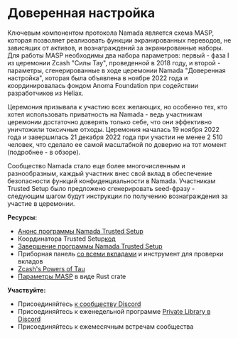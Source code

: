 # Доверенная настройка

Ключевым компонентом протокола Namada является схема MASP, которая позволяет реализовать функции экранированных переводов, не зависящих от активов, и вознаграждений за экранированные наборы. Для работы MASP необходимы два набора параметров: первый - фаза I из церемонии Zcash "Силы Тау", проведенной в 2018 году, и второй - параметры, сгенерированные в ходе церемонии Namada "Доверенная настройка", которая была объявлена в ноябре 2022 года и координировалась фондом Anoma Foundation при содействии разработчиков из Heliax.

Церемония призывала к участию всех желающих, но особенно тех, кто хотел использовать приватность на Namada - ведь участникам церемонии достаточно доверять только себе, что они эффективно уничтожили токсичные отходы. Церемония началась 19 ноября 2022 года и завершилась 21 декабря 2022 года при участии не менее 2 510 человек, что сделало ее самой масштабной по доверию на тот момент (подробнее - в обзоре).

Сообщество Namada стало еще более многочисленным и разнообразным, каждый участник внес свой вклад в обеспечение безопасности функций конфиденциальности в Namada. Участникам Trusted Setup было предложено сгенерировать seed-фразу - следующим шагом будут инструкции по получению вознаграждения за участие в церемонии.

**Ресурсы:**

- [Анонс программы Namada Trusted Setup](https://namada.net/blog/announcing-the-namada-trusted-setup-ceremony)
- Координатора Trusted Setup[код](https://github.com/anoma/namada-trusted-setup) 
- [Завершение программы Namada Trusted Setup](https://namada.net/blog/completion-of-the-namada-trusted-setup)
- Приборная панель [со всеми вкладами](https://namada.net/trusted-setup) и инструмент для проверки вкладов&#x20;
- [Zcash's Powers of Tau ](https://github.com/ZcashFoundation/powersoftau-attestations/)
- [Параметры MASP](https://github.com/anoma/namada-masp-params) в виде Rust crate

**Участвуйте:**

- Присоединяйтесь [к сообществу Discord](https://discord.gg/namada)
- Присоединяйтесь к еженедельной программе [Private Library в Discord](https://discord.gg/namada)
- Присоединяйтесь к ежемесячным встречам сообщества
